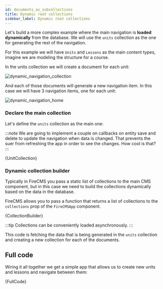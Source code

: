 ```yaml
---
id: documents_as_subcollections
title: Dynamic root collections
sidebar_label: Dynamic root collections
---
```


Let's build a more complex example where the main navigation is **loaded dynamically** from
the database. We will use the `units` collection as the one for generating the
rest of the navigation.

For this example we will have `Units` and `Lessons` as the main content types,
imagine we are modeling the structure for a course.

In the units collection we will create a document for each unit:

![dynamic_navigation_collection](/img/recipes/dynamic_navigation_collection.png)

And each of those documents will generate a new navigation item. In this case
we will have 3 navigation items, one for each unit:

![dynamic_navigation_home](/img/recipes/dynamic_navigation_home.png)

### Declare the main collection

Let's define the `units` collection as the main one:

:::note
We are going to implement a couple on callbacks on entity save and delete to
update the navigation when data is changed.
That prevents the suer from refreshing the app in order to see the changes.
How cool is that?
:::


<CodeBlock language="tsx">{UnitCollection}</CodeBlock>

### Dynamic collection builder

Typically in FireCMS you pass a static list of collections to the main CMS
component, but in this case we need to build the collections dynamically based
on the data in the database.

FireCMS allows you to pass a function that returns a list of collections to the
`collections` prop of the `FireCMSApp` component.

<CodeBlock language="tsx">{CollectionBuilder}</CodeBlock>

:::tip
Collections can be conveniently loaded asynchronously.
:::

This code is fetching the data that is being generated in the `units` collection
and creating a new collection for each of the documents.

## Full code

Wiring it all together we get a simple app that allows us to create new units
and lessons and navigate between them:

<CodeBlock language="tsx">{FullCode}</CodeBlock>
